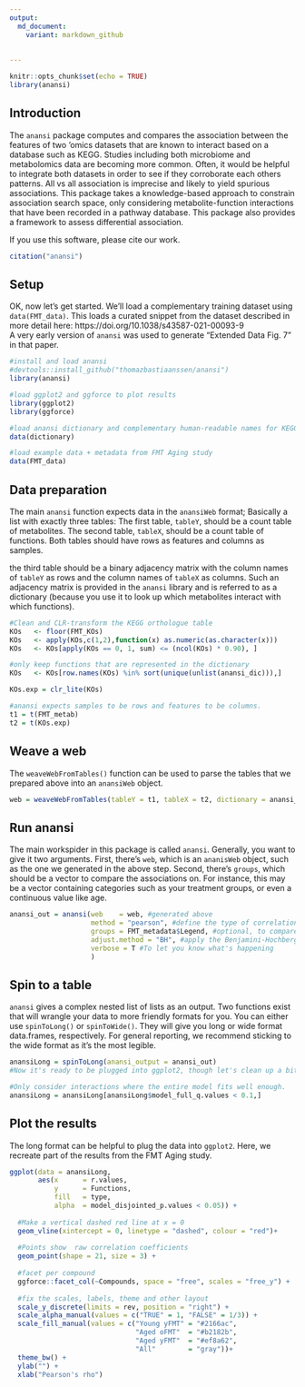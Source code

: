 ```yaml
---
output:
  md_document:
    variant: markdown_github
    
    
---
```


<!-- README.md is generated from README.Rmd. Please edit that file -->

```r
knitr::opts_chunk$set(echo = TRUE)
library(anansi)
```
## Introduction

The `anansi` package computes and compares the association between the features of two 'omics datasets that are known to interact based on a database such as KEGG. Studies including both microbiome and metabolomics data are becoming more common. 
Often, it would be helpful to integrate both datasets in order to see if they corroborate 
each others patterns. All vs all association is imprecise and likely to yield spurious 
associations. This package takes a knowledge-based approach to constrain association 
search space, only considering metabolite-function interactions that have been recorded
in a pathway database. This package also provides a framework to assess differential 
association. 

If you use this software, please cite our work.

```r
citation("anansi")
```
## Setup

OK, now let's get started.
We'll load a complementary training dataset using `data(FMT_data)`. This loads a curated snippet from the dataset described in more detail here: https://doi.org/10.1038/s43587-021-00093-9  
A very early version of `anansi` was used to generate "Extended Data Fig. 7" in that paper. 


```r
#install and load anansi
#devtools::install_github("thomazbastiaanssen/anansi")
library(anansi)

#load ggplot2 and ggforce to plot results
library(ggplot2)
library(ggforce)

#load anansi dictionary and complementary human-readable names for KEGG compounds and orthologues
data(dictionary)

#load example data + metadata from FMT Aging study
data(FMT_data)

```

## Data preparation

The main `anansi` function expects data in the `anansiWeb` format; Basically a list with exactly three tables: 
The first table, `tableY`, should be a count table of metabolites.
The second table, `tableX`, should be a count table of functions. 
Both tables should have rows as features and columns as samples.

the third table should be a binary adjacency matrix with the column names of `tableY` as rows and the column names of `tableX` as columns. Such an adjacency matrix is provided in the `anansi` library and is referred to as a dictionary (because you use it to look up which metabolites interact with which functions).  

```r
#Clean and CLR-transform the KEGG orthologue table
KOs   <- floor(FMT_KOs)
KOs   <- apply(KOs,c(1,2),function(x) as.numeric(as.character(x)))
KOs   <- KOs[apply(KOs == 0, 1, sum) <= (ncol(KOs) * 0.90), ] 

#only keep functions that are represented in the dictionary
KOs   <- KOs[row.names(KOs) %in% sort(unique(unlist(anansi_dic))),]

KOs.exp = clr_lite(KOs)

#anansi expects samples to be rows and features to be columns. 
t1 = t(FMT_metab)
t2 = t(KOs.exp)
```

## Weave a web

The `weaveWebFromTables()` function can be used to parse the tables that we prepared above into an `anansiWeb` object. 

```r
web = weaveWebFromTables(tableY = t1, tableX = t2, dictionary = anansi_dic)
```

## Run anansi

The main workspider in this package is called `anansi`. Generally, you want to give it two arguments. First, there's `web`, which is an `ananisWeb` object, such as the one we generated in the above step. Second, there's `groups`, which should be a vector to compare the associations on. For instance, this may be a vector containing categories such as your treatment groups, or even a continuous value like age. 

```r
anansi_out = anansi(web    = web, #generated above
                    method = "pearson", #define the type of correlation used
                    groups = FMT_metadata$Legend, #optional, to compare associations between groups
                    adjust.method = "BH", #apply the Benjamini-Hochberg procedure for FDR
                    verbose = T #To let you know what's happening
                    )

```
## Spin to a table

`anansi` gives a complex nested list of lists as an output. Two functions exist that will wrangle your data to more friendly formats for you. 
You can either use `spinToLong()` or `spinToWide()`. They will give you long or wide format data.frames, respectively.
For general reporting, we recommend sticking to the wide format as it's the most legible. 

```r

anansiLong = spinToLong(anansi_output = anansi_out)  
#Now it's ready to be plugged into ggplot2, though let's clean up a bit more. 

#Only consider interactions where the entire model fits well enough. 
anansiLong = anansiLong[anansiLong$model_full_q.values < 0.1,]

```
## Plot the results

The long format can be helpful to plug the data into `ggplot2`. Here, we recreate part of the results from the FMT Aging study.

```r

ggplot(data = anansiLong, 
       aes(x      = r.values, 
           y      = Functions, 
           fill   = type, 
           alpha  = model_disjointed_p.values < 0.05)) + 
  
  #Make a vertical dashed red line at x = 0
  geom_vline(xintercept = 0, linetype = "dashed", colour = "red")+
  
  #Points show  raw correlation coefficients
  geom_point(shape = 21, size = 3) + 
  
  #facet per compound
  ggforce::facet_col(~Compounds, space = "free", scales = "free_y") + 
  
  #fix the scales, labels, theme and other layout
  scale_y_discrete(limits = rev, position = "right") +
  scale_alpha_manual(values = c("TRUE" = 1, "FALSE" = 1/3)) +
  scale_fill_manual(values = c("Young yFMT" = "#2166ac", 
                               "Aged oFMT"  = "#b2182b", 
                               "Aged yFMT"  = "#ef8a62", 
                               "All"        = "gray"))+
  theme_bw() + 
  ylab("") + 
  xlab("Pearson's rho")
```
